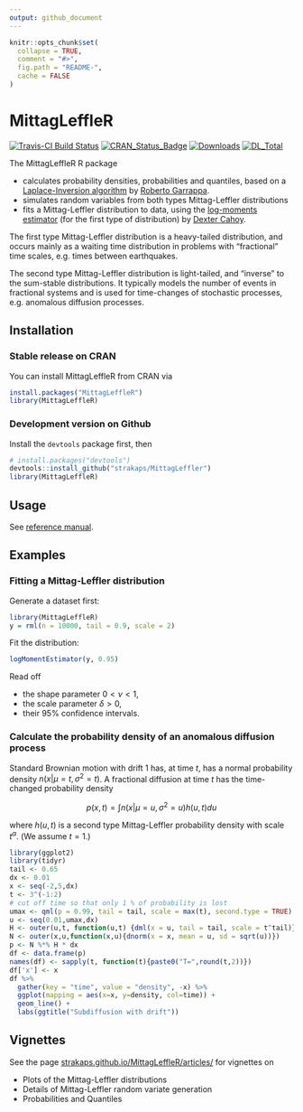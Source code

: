 ```yaml
---
output: github_document
---
```


<!-- README.md is generated from README.Rmd. Please edit that file -->

```r
knitr::opts_chunk$set(
  collapse = TRUE,
  comment = "#>",
  fig.path = "README-",
  cache = FALSE
)
```

# MittagLeffleR

[![Travis-CI Build Status](https://api.travis-ci.org/strakaps/MittagLeffleR.svg?branch=master)](https://travis-ci.org/strakaps/MittagLeffleR)
[![CRAN_Status_Badge](http://www.r-pkg.org/badges/version/MittagLeffleR)](https://cran.r-project.org/package=MittagLeffleR)
[![Downloads](http://cranlogs.r-pkg.org/badges/MittagLeffleR)](https://cran.r-project.org/package=MittagLeffleR)
[![DL_Total](http://cranlogs.r-pkg.org/badges/grand-total/MittagLeffleR?color=blue)](https://cran.r-project.org/package=MittagLeffleR)

The MittagLeffleR R package 

* calculates probability densities, probabilities and quantiles, based on a   
  [Laplace-Inversion algorithm](https://au.mathworks.com/matlabcentral/fileexchange/48154-the-mittag-leffler-function) 
  by [Roberto Garrappa](https://twitter.com/rgarrappa).
* simulates random variables from both types Mittag-Leffler distributions
* fits a Mittag-Leffler distribution to data, 
  using the 
  [log-moments estimator](http://doi.org/10.1080/03610918.2011.640094) 
  (for the first type of distribution) by 
  [Dexter Cahoy](https://www.uhd.edu/academics/sciences/mathematics-statistics/Pages/bio-cahoyd.aspx). 

The first type Mittag-Leffler distribution is a heavy-tailed distribution, 
and occurs mainly as a waiting time distribution in problems with
"fractional" time scales, e.g. times between earthquakes.

The second type Mittag-Leffler distribution is light-tailed, 
and "inverse" to the sum-stable distributions. 
It typically models the number of events in fractional systems and
is used for time-changes of stochastic processes, e.g. anomalous diffusion 
processes.


## Installation

### Stable release on CRAN

You can install MittagLeffleR from CRAN via 

```r
install.packages("MittagLeffleR")
library(MittagLeffleR)
```

### Development version on Github

Install the `devtools` package first, then 

```r
# install.packages("devtools")
devtools::install_github("strakaps/MittagLeffler")
library(MittagLeffleR)
```

## Usage

See [reference manual](https://strakaps.github.io/MittagLeffleR/reference/index.html).

## Examples

### Fitting a Mittag-Leffler distribution

Generate a dataset first:

```r
library(MittagLeffleR)
y = rml(n = 10000, tail = 0.9, scale = 2)
```

Fit the distribution: 

```r
logMomentEstimator(y, 0.95)
```

Read off 

* the shape parameter $0 < \nu < 1$, 
* the scale parameter $\delta > 0$, 
* their 95% confidence intervals. 

### Calculate the probability density of an anomalous diffusion process

Standard Brownian motion with drift $1$ has, at time $t$, 
has a normal probability density 
$n(x|\mu = t, \sigma^2 = t)$.
A fractional diffusion at time $t$ has the time-changed probability density 

$$p(x,t) = \int n(x| \mu = u, \sigma^2 = u)h(u,t) du$$

where $h(u,t)$ is a second type Mittag-Leffler probability density with 
scale $t^\alpha$. (We assume $t=1$.)

```r
library(ggplot2)
library(tidyr)
tail <- 0.65
dx <- 0.01
x <- seq(-2,5,dx)
t <- 3^(-1:2)
# cut off time so that only 1 % of probability is lost
umax <- qml(p = 0.99, tail = tail, scale = max(t), second.type = TRUE)
u <- seq(0.01,umax,dx)
H <- outer(u,t, function(u,t) {dml(x = u, tail = tail, scale = t^tail)})
N <- outer(x,u,function(x,u){dnorm(x = x, mean = u, sd = sqrt(u))})
p <- N %*% H * dx
df <- data.frame(p)
names(df) <- sapply(t, function(t){paste0("T=",round(t,2))})
df['x'] <- x
df %>% 
  gather(key = "time", value = "density", -x) %>%
  ggplot(mapping = aes(x=x, y=density, col=time)) + 
  geom_line() + 
  labs(ggtitle("Subdiffusion with drift"))
```


## Vignettes

See the page 
[strakaps.github.io/MittagLeffleR/articles/](https://strakaps.github.io/MittagLeffleR/articles/)
for vignettes on 

* Plots of the Mittag-Leffler distributions
* Details of Mittag-Leffler random variate generation
* Probabilities and Quantiles